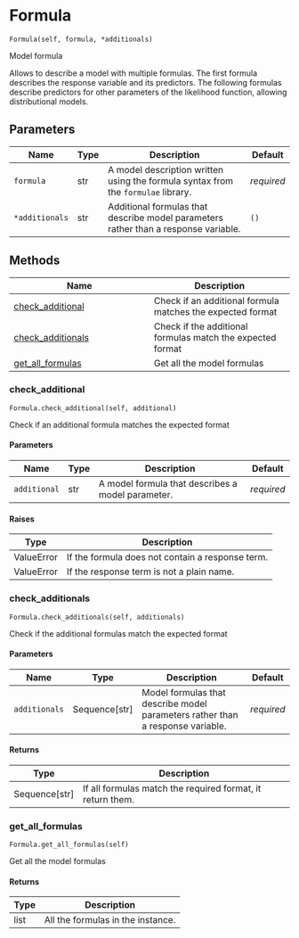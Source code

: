 # Formula { #bambi.Formula }

`Formula(self, formula, *additionals)`

Model formula

Allows to describe a model with multiple formulas. The first formula describes the response
variable and its predictors. The following formulas describe predictors for other parameters
of the likelihood function, allowing distributional models.

## Parameters

| Name           | Type   | Description                                                                         | Default    |
|----------------|--------|-------------------------------------------------------------------------------------|------------|
| `formula`      | str    | A model description written using the formula syntax from the `formulae` library.   | _required_ |
| `*additionals` | str    | Additional formulas that describe model parameters rather than a response variable. | `()`       |

## Methods

| Name | Description |
| --- | --- |
| [check_additional](#bambi.Formula.check_additional) | Check if an additional formula matches the expected format |
| [check_additionals](#bambi.Formula.check_additionals) | Check if the additional formulas match the expected format |
| [get_all_formulas](#bambi.Formula.get_all_formulas) | Get all the model formulas |

### check_additional { #bambi.Formula.check_additional }

`Formula.check_additional(self, additional)`

Check if an additional formula matches the expected format

#### Parameters

| Name         | Type   | Description                                       | Default    |
|--------------|--------|---------------------------------------------------|------------|
| `additional` | str    | A model formula that describes a model parameter. | _required_ |

#### Raises

| Type       | Description                                      |
|------------|--------------------------------------------------|
| ValueError | If the formula does not contain a response term. |
| ValueError | If the response term is not a plain name.        |

### check_additionals { #bambi.Formula.check_additionals }

`Formula.check_additionals(self, additionals)`

Check if the additional formulas match the expected format

#### Parameters

| Name          | Type            | Description                                                                    | Default    |
|---------------|-----------------|--------------------------------------------------------------------------------|------------|
| `additionals` | Sequence\[str\] | Model formulas that describe model parameters rather than a response variable. | _required_ |

#### Returns

| Type            | Description                                                |
|-----------------|------------------------------------------------------------|
| Sequence\[str\] | If all formulas match the required format, it return them. |

### get_all_formulas { #bambi.Formula.get_all_formulas }

`Formula.get_all_formulas(self)`

Get all the model formulas

#### Returns

| Type   | Description                       |
|--------|-----------------------------------|
| list   | All the formulas in the instance. |